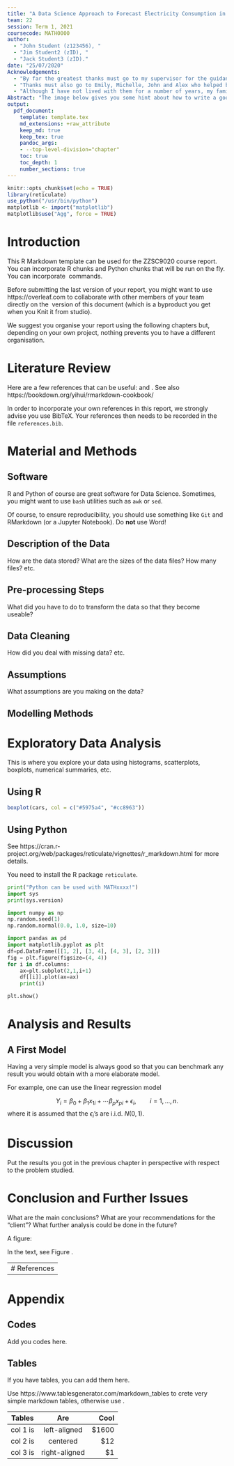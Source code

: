 ```yaml
---
title: "A Data Science Approach to Forecast Electricity Consumption in Australia"
team: 22
session: Term 1, 2021
coursecode: MATH0000
author: 
  - "John Student (z123456), "
  - "Jim Student2 (zID), "
  - "Jack Student3 (zID)." 
date: "25/07/2020"
Acknowledgements: 
  - "By far the greatest thanks must go to my supervisor for the guidance, care and support they provided."
  - "Thanks must also go to Emily, Michelle, John and Alex who helped by proof-reading the document in the final stages of preparation."
  - "Although I have not lived with them for a number of years, my family also deserve many thanks for their encouragement. Thanks go to Robert Taggart for allowing his thesis style to be shamelessly copied."
Abstract: "The image below gives you some hint about how to write a good abstract.\\par  \\bigskip ![](good-abstract.png){width=10cm height=10cm}"
output:
  pdf_document:
    template: template.tex
    md_extensions: +raw_attribute
    keep_md: true 
    keep_tex: true 
    pandoc_args:
    - --top-level-division="chapter"
    toc: true
    toc_depth: 1
    number_sections: true
---
```


```r
knitr::opts_chunk$set(echo = TRUE)
library(reticulate)
use_python("/usr/bin/python")
matplotlib <- import("matplotlib")
matplotlib$use("Agg", force = TRUE)
```


# Introduction {.label:s-intro}

This R Markdown template can be used for the ZZSC9020 course report. You can incorporate R \cite{R} chunks and Python chunks that will be run on the fly. You can incorporate \LaTeX\ commands.

\bigskip

Before submitting the last version of your report, you might want to use https://overleaf.com to collaborate with other members of your team directly on the \LaTeX\ version of this document (which is a byproduct you get when you Knit it from studio).

\bigskip

We suggest you organise your report using the following chapters but, depending on your own project, nothing prevents you to have a different organisation.

# Literature Review

Here are a few references that can be useful: \cite{Xie2018} and \cite{Lafaye2013}. See also https://bookdown.org/yihui/rmarkdown-cookbook/

\bigskip

In order to incorporate your own references in this report, we strongly advise you use BibTeX. Your references then needs to be recorded in the file `references.bib`.


# Material and Methods

## Software

R and Python of course are great software for Data Science. Sometimes, you might want to use `bash` utilities such as `awk` or `sed`.

Of course, to ensure reproducibility, you should use something like `Git` and RMarkdown (or a Jupyter Notebook). Do **not** use Word!

## Description of the Data

How are the data stored? What are the sizes of the data files? How many files? etc.

## Pre-processing Steps

What did you have to do to transform the data so that they become useable?

## Data Cleaning

How did you deal with missing data? etc. 

## Assumptions

What assumptions are you making on the data?

## Modelling Methods

# Exploratory Data Analysis

This is where you explore your data using histograms, scatterplots, boxplots, numerical summaries, etc.

## Using R {.fragile}

```r
boxplot(cars, col = c("#5975a4", "#cc8963"))
```

## Using Python {.fragile}

See https://cran.r-project.org/web/packages/reticulate/vignettes/r_markdown.html for more details.

\bigskip

You need to install the R package `reticulate`.

```python
print("Python can be used with MATHxxxx!")
import sys
print(sys.version)
```


```python
import numpy as np
np.random.seed(1)
np.random.normal(0.0, 1.0, size=10)
```

```python
import pandas as pd
import matplotlib.pyplot as plt
df=pd.DataFrame([[1, 2], [3, 4], [4, 3], [2, 3]])
fig = plt.figure(figsize=(4, 4))
for i in df.columns:
    ax=plt.subplot(2,1,i+1) 
    df[[i]].plot(ax=ax)
    print(i)

plt.show()
```


# Analysis and Results

## A First Model

Having a very simple model is always good so that you can benchmark any result you would obtain with a more elaborate model.

\bigskip

For example, one can use the linear regression model

$$
Y_i = \beta_0 + \beta_1 x_{1i} + \cdots \beta_p x_{pi} + \epsilon_i, \qquad i=1,\ldots,n.
$$
where it is assumed that the $\epsilon_i$'s are i.i.d.\ $N(0,1)$.

# Discussion

Put the results you got in the previous chapter in perspective with respect to the problem studied.

# Conclusion and Further Issues {.label:ccl}

What are the main conclusions? What are your recommendations for the "client"? What further analysis could be done in the future?

A figure:

\begin{figure}[H]
\includegraphics{unsw-logo.png}
\caption{A caption}\label{myfigure}
\end{figure}

In the text, see Figure \ref{myfigure}.

---
# References
---

\bibliographystyle{elsarticle-num}
\bibliography{references}

# Appendix {-}

## **Codes** {-}

Add you codes here.

## **Tables** {-}

If you have tables, you can add them here.

Use https://www.tablesgenerator.com/markdown_tables to crete very simple markdown tables, otherwise use \LaTeX.

| Tables   |      Are      |  Cool |
|----------|:-------------:|------:|
| col 1 is |  left-aligned | $1600 |
| col 2 is |    centered   |   $12 |
| col 3 is | right-aligned |    $1 |



